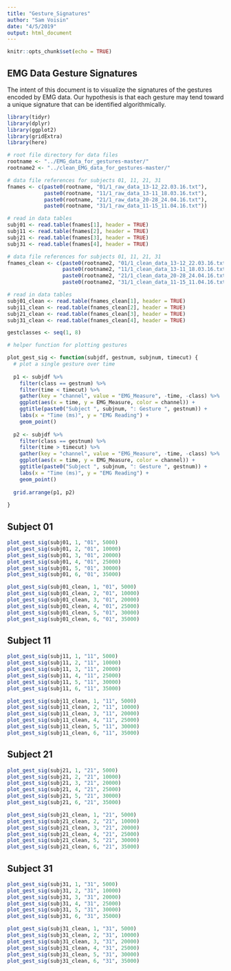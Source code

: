 ```yaml
---
title: "Gesture_Signatures"
author: "Sam Voisin"
date: "4/5/2019"
output: html_document
---
```


```r
knitr::opts_chunk$set(echo = TRUE)
```


## EMG Data Gesture Signatures

The intent of this document is to visualize the signatures of the gestures encoded by EMG data. Our hypothesis is that each gesture may tend toward a unique signature that can be identified algorithmically.

```r

library(tidyr)
library(dplyr)
library(ggplot2)
library(gridExtra)
library(here)

```

```r

# root file directory for data files
rootname <- "../EMG_data_for_gestures-master/"
rootname2 <- "../clean_EMG_data_for_gestures-master/"

# data file references for subjects 01, 11, 21, 31
fnames <- c(paste0(rootname, "01/1_raw_data_13-12_22.03.16.txt"),
            paste0(rootname, "11/1_raw_data_13-11_18.03.16.txt"),
            paste0(rootname, "21/1_raw_data_20-28_24.04.16.txt"),
            paste0(rootname, "31/1_raw_data_11-15_11.04.16.txt"))

# read in data tables
subj01 <- read.table(fnames[1], header = TRUE)
subj11 <- read.table(fnames[2], header = TRUE)
subj21 <- read.table(fnames[3], header = TRUE)
subj31 <- read.table(fnames[4], header = TRUE)

# data file references for subjects 01, 11, 21, 31
fnames_clean <- c(paste0(rootname2, "01/1_clean_data_13-12_22.03.16.txt"),
                  paste0(rootname2, "11/1_clean_data_13-11_18.03.16.txt"),
                  paste0(rootname2, "21/1_clean_data_20-28_24.04.16.txt"),
                  paste0(rootname2, "31/1_clean_data_11-15_11.04.16.txt"))

# read in data tables
subj01_clean <- read.table(fnames_clean[1], header = TRUE)
subj11_clean <- read.table(fnames_clean[2], header = TRUE)
subj21_clean <- read.table(fnames_clean[3], header = TRUE)
subj31_clean <- read.table(fnames_clean[4], header = TRUE)

gestclasses <- seq(1, 8)

```


```r

# helper function for plotting gestures

plot_gest_sig <- function(subjdf, gestnum, subjnum, timecut) {
  # plot a single gesture over time
  
  p1 <- subjdf %>% 
    filter(class == gestnum) %>%
    filter(time < timecut) %>% 
    gather(key = "channel", value = "EMG_Measure", -time, -class) %>%
    ggplot(aes(x = time, y = EMG_Measure, color = channel)) + 
    ggtitle(paste0("Subject ", subjnum, ": Gesture ", gestnum)) +
    labs(x = "Time (ms)", y = "EMG Reading") +
    geom_point()
    
  p2 <- subjdf %>% 
    filter(class == gestnum) %>%
    filter(time > timecut) %>% 
    gather(key = "channel", value = "EMG_Measure", -time, -class) %>%
    ggplot(aes(x = time, y = EMG_Measure, color = channel)) + 
    ggtitle(paste0("Subject ", subjnum, ": Gesture ", gestnum)) +
    labs(x = "Time (ms)", y = "EMG Reading") +
    geom_point()
  
  grid.arrange(p1, p2)
  
}

```

## Subject 01

```r


plot_gest_sig(subj01, 1, "01", 5000)
plot_gest_sig(subj01, 2, "01", 10000)
plot_gest_sig(subj01, 3, "01", 20000)
plot_gest_sig(subj01, 4, "01", 25000)
plot_gest_sig(subj01, 5, "01", 30000)
plot_gest_sig(subj01, 6, "01", 35000)

```


```r

plot_gest_sig(subj01_clean, 1, "01", 5000)
plot_gest_sig(subj01_clean, 2, "01", 10000)
plot_gest_sig(subj01_clean, 3, "01", 20000)
plot_gest_sig(subj01_clean, 4, "01", 25000)
plot_gest_sig(subj01_clean, 5, "01", 30000)
plot_gest_sig(subj01_clean, 6, "01", 35000)

```

## Subject 11

```r

plot_gest_sig(subj11, 1, "11", 5000)
plot_gest_sig(subj11, 2, "11", 10000)
plot_gest_sig(subj11, 3, "11", 20000)
plot_gest_sig(subj11, 4, "11", 25000)
plot_gest_sig(subj11, 5, "11", 30000)
plot_gest_sig(subj11, 6, "11", 35000)

```



```r

plot_gest_sig(subj11_clean, 1, "11", 5000)
plot_gest_sig(subj11_clean, 2, "11", 10000)
plot_gest_sig(subj11_clean, 3, "11", 20000)
plot_gest_sig(subj11_clean, 4, "11", 25000)
plot_gest_sig(subj11_clean, 5, "11", 30000)
plot_gest_sig(subj11_clean, 6, "11", 35000)

```

## Subject 21

```r

plot_gest_sig(subj21, 1, "21", 5000)
plot_gest_sig(subj21, 2, "21", 10000)
plot_gest_sig(subj21, 3, "21", 20000)
plot_gest_sig(subj21, 4, "21", 25000)
plot_gest_sig(subj21, 5, "21", 30000)
plot_gest_sig(subj21, 6, "21", 35000)


```



```r

plot_gest_sig(subj21_clean, 1, "21", 5000)
plot_gest_sig(subj21_clean, 2, "21", 10000)
plot_gest_sig(subj21_clean, 3, "21", 20000)
plot_gest_sig(subj21_clean, 4, "21", 25000)
plot_gest_sig(subj21_clean, 5, "21", 30000)
plot_gest_sig(subj21_clean, 6, "21", 35000)

```

## Subject 31

```r

plot_gest_sig(subj31, 1, "31", 5000)
plot_gest_sig(subj31, 2, "31", 10000)
plot_gest_sig(subj31, 3, "31", 20000)
plot_gest_sig(subj31, 4, "31", 25000)
plot_gest_sig(subj31, 5, "31", 30000)
plot_gest_sig(subj31, 6, "31", 35000)

```


```r

plot_gest_sig(subj31_clean, 1, "31", 5000)
plot_gest_sig(subj31_clean, 2, "31", 10000)
plot_gest_sig(subj31_clean, 3, "31", 20000)
plot_gest_sig(subj31_clean, 4, "31", 25000)
plot_gest_sig(subj31_clean, 5, "31", 30000)
plot_gest_sig(subj31_clean, 6, "31", 35000)

```






















